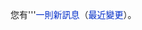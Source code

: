 <div class="usermessage plainlinks"><div class="plainlinks">您有'''<span style="color:#002CC8">一則新訊息</span>（<span style="color:#002CC8">最近變更</span>）。</div></div>